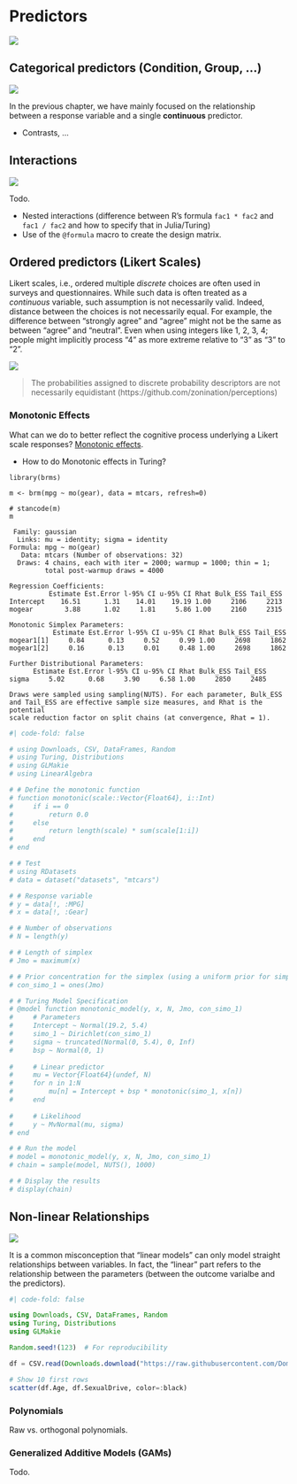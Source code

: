 # Predictors

![](https://img.shields.io/badge/status-not_started-red)

## Categorical predictors (Condition, Group, ...)

![](https://img.shields.io/badge/status-good_for_contributing-blue)

In the previous chapter, we have mainly focused on the relationship between a response variable and a single **continuous** predictor.

- Contrasts, ...

## Interactions

![](https://img.shields.io/badge/status-good_for_contributing-blue)

Todo. 

- Nested interactions (difference between R's formula `fac1 * fac2` and `fac1 / fac2` and how to specify that in Julia/Turing)
- Use of the `@formula` macro to create the design matrix.

## Ordered predictors (Likert Scales)

Likert scales, i.e., ordered multiple *discrete* choices are often used in surveys and questionnaires. While such data is often treated as a *continuous* variable, such assumption is not necessarily valid. Indeed, distance between the choices is not necessarily equal. For example, the difference between "strongly agree" and "agree" might not be the same as between "agree" and "neutral". Even when using integers like 1, 2, 3, 4; people might implicitly process "4" as more extreme relative to "3" as "3" to "2".

![](media/probability_perception.png)

> The probabilities assigned to discrete probability descriptors are not necessarily equidistant (https://github.com/zonination/perceptions)

### Monotonic Effects

What can we do to better reflect the cognitive process underlying a Likert scale responses? [Monotonic effects](https://cran.r-project.org/web/packages/brms/vignettes/brms_monotonic.html).

- How to do Monotonic effects in Turing?

```
library(brms)

m <- brm(mpg ~ mo(gear), data = mtcars, refresh=0)

# stancode(m)
m
```
```
 Family: gaussian 
  Links: mu = identity; sigma = identity 
Formula: mpg ~ mo(gear) 
   Data: mtcars (Number of observations: 32) 
  Draws: 4 chains, each with iter = 2000; warmup = 1000; thin = 1;
         total post-warmup draws = 4000

Regression Coefficients:
          Estimate Est.Error l-95% CI u-95% CI Rhat Bulk_ESS Tail_ESS
Intercept    16.51      1.31    14.01    19.19 1.00     2106     2213
mogear        3.88      1.02     1.81     5.86 1.00     2160     2315

Monotonic Simplex Parameters:
           Estimate Est.Error l-95% CI u-95% CI Rhat Bulk_ESS Tail_ESS
mogear1[1]     0.84      0.13     0.52     0.99 1.00     2698     1862
mogear1[2]     0.16      0.13     0.01     0.48 1.00     2698     1862

Further Distributional Parameters:
      Estimate Est.Error l-95% CI u-95% CI Rhat Bulk_ESS Tail_ESS
sigma     5.02      0.68     3.90     6.58 1.00     2850     2485

Draws were sampled using sampling(NUTS). For each parameter, Bulk_ESS
and Tail_ESS are effective sample size measures, and Rhat is the potential
scale reduction factor on split chains (at convergence, Rhat = 1).
```


```julia
#| code-fold: false

# using Downloads, CSV, DataFrames, Random
# using Turing, Distributions
# using GLMakie
# using LinearAlgebra

# # Define the monotonic function
# function monotonic(scale::Vector{Float64}, i::Int)
#     if i == 0
#         return 0.0
#     else
#         return length(scale) * sum(scale[1:i])
#     end
# end

# # Test
# using RDatasets
# data = dataset("datasets", "mtcars")

# # Response variable
# y = data[!, :MPG]
# x = data[!, :Gear]

# # Number of observations
# N = length(y)

# # Length of simplex
# Jmo = maximum(x)

# # Prior concentration for the simplex (using a uniform prior for simplicity)
# con_simo_1 = ones(Jmo)

# # Turing Model Specification
# @model function monotonic_model(y, x, N, Jmo, con_simo_1)
#     # Parameters
#     Intercept ~ Normal(19.2, 5.4)
#     simo_1 ~ Dirichlet(con_simo_1)
#     sigma ~ truncated(Normal(0, 5.4), 0, Inf)
#     bsp ~ Normal(0, 1)
    
#     # Linear predictor
#     mu = Vector{Float64}(undef, N)
#     for n in 1:N
#         mu[n] = Intercept + bsp * monotonic(simo_1, x[n])
#     end
    
#     # Likelihood
#     y ~ MvNormal(mu, sigma)
# end

# # Run the model
# model = monotonic_model(y, x, N, Jmo, con_simo_1)
# chain = sample(model, NUTS(), 1000)

# # Display the results
# display(chain)
```



## Non-linear Relationships

![](https://img.shields.io/badge/status-good_for_contributing-blue)

It is a common misconception that "linear models" can only model straight relationships between variables.
In fact, the "linear" part refers to the relationship between the parameters (between the outcome varialbe and the predictors).



```julia
#| code-fold: false

using Downloads, CSV, DataFrames, Random
using Turing, Distributions
using GLMakie

Random.seed!(123)  # For reproducibility

df = CSV.read(Downloads.download("https://raw.githubusercontent.com/DominiqueMakowski/CognitiveModels/main/data/nonlinear.csv"), DataFrame)

# Show 10 first rows
scatter(df.Age, df.SexualDrive, color=:black)
```


### Polynomials 

Raw vs. orthogonal polynomials.

### Generalized Additive Models (GAMs)

Todo. 